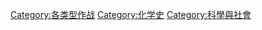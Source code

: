 {{Commonscat|Chemical warfare}}

[[Category:各类型作战|Category:各类型作战]]
[[Category:化学史|Category:化学史]]
[[Category:科學與社會|Category:科學與社會]]